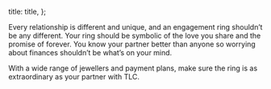 

  title: title,
};


Every relationship is different and unique, and an engagement ring shouldn’t be any different. Your ring should be symbolic of the love you share and the promise of forever. You know your partner better than anyone so worrying about finances shouldn’t be what’s on your mind.

With a wide range of jewellers and payment plans, make sure the ring is as extraordinary as your partner with TLC.
